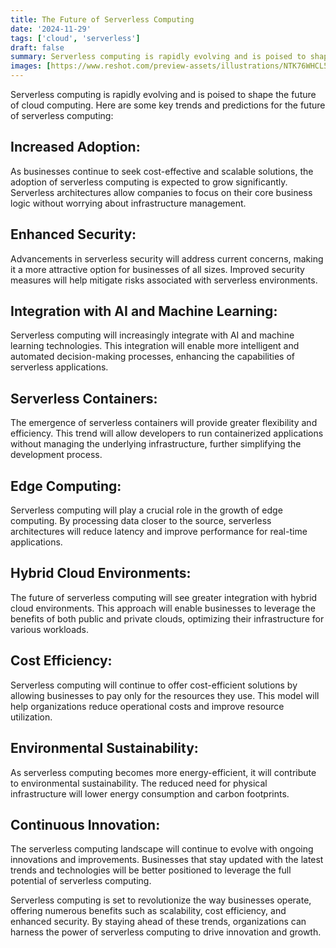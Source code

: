 ```yaml
---
title: The Future of Serverless Computing
date: '2024-11-29'
tags: ['cloud', 'serverless']
draft: false
summary: Serverless computing is rapidly evolving and is poised to shape the future of cloud computing
images: [https://www.reshot.com/preview-assets/illustrations/NTK76WHCL5/server-network-technology-NTK76WHCL5-w1600.jpg]
---
```


Serverless computing is rapidly evolving and is poised to shape the future of cloud computing. Here are some key trends and predictions for the future of serverless computing:

## **Increased Adoption:** 

As businesses continue to seek cost-effective and scalable solutions, the adoption of serverless computing is expected to grow significantly. Serverless architectures allow companies to focus on their core business logic without worrying about infrastructure management.

## **Enhanced Security:** 

Advancements in serverless security will address current concerns, making it a more attractive option for businesses of all sizes. Improved security measures will help mitigate risks associated with serverless environments.

## **Integration with AI and Machine Learning:** 

Serverless computing will increasingly integrate with AI and machine learning technologies. This integration will enable more intelligent and automated decision-making processes, enhancing the capabilities of serverless applications.

## **Serverless Containers:**

The emergence of serverless containers will provide greater flexibility and efficiency. This trend will allow developers to run containerized applications without managing the underlying infrastructure, further simplifying the development process.

## **Edge Computing:** 

Serverless computing will play a crucial role in the growth of edge computing. By processing data closer to the source, serverless architectures will reduce latency and improve performance for real-time applications.

## **Hybrid Cloud Environments:** 

The future of serverless computing will see greater integration with hybrid cloud environments. This approach will enable businesses to leverage the benefits of both public and private clouds, optimizing their infrastructure for various workloads.

## **Cost Efficiency:** 

Serverless computing will continue to offer cost-efficient solutions by allowing businesses to pay only for the resources they use. This model will help organizations reduce operational costs and improve resource utilization.

## **Environmental Sustainability:** 

As serverless computing becomes more energy-efficient, it will contribute to environmental sustainability. The reduced need for physical infrastructure will lower energy consumption and carbon footprints.

## **Continuous Innovation:** 

The serverless computing landscape will continue to evolve with ongoing innovations and improvements. Businesses that stay updated with the latest trends and technologies will be better positioned to leverage the full potential of serverless computing.

Serverless computing is set to revolutionize the way businesses operate, offering numerous benefits such as scalability, cost efficiency, and enhanced security. By staying ahead of these trends, organizations can harness the power of serverless computing to drive innovation and growth.
